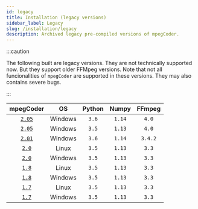 ```yaml
---
id: legacy
title: Installation (legacy versions)
sidebar_label: Legacy
slug: /installation/legacy
description: Archived legacy pre-compiled versions of mpegCoder.
---
```



:::caution

The following built are legacy versions. They are not technically supported now. But they support older FFMpeg versions. Note that not all funcionalities of `mpegCoder` are supported in these versions. They may also contains severe bugs.

:::

| mpegCoder  | OS       | Python      | Numpy      | FFmpeg      |
| :--------: | :------: | :---------: | :--------: | :---------: |
| [`2.05`<InlineIcon icon={mdiDownloadBox}/>][down205w]   | Windows   | `3.6`   | `1.14`   | `4.0`   |
| [`2.05`<InlineIcon icon={mdiDownloadBox}/>][down205w35] | Windows   | `3.5`   | `1.13`   | `4.0`   |
| [`2.01`<InlineIcon icon={mdiDownloadBox}/>][down201w]   | Windows   | `3.6`   | `1.14`   | `3.4.2` |
| [`2.0`<InlineIcon icon={mdiDownloadBox}/>][down20l]     | Linux     | `3.5`   | `1.13`   | `3.3`   |
| [`2.0`<InlineIcon icon={mdiDownloadBox}/>][down20w]     | Windows   | `3.5`   | `1.13`   | `3.3`   |
| [`1.8`<InlineIcon icon={mdiDownloadBox}/>][down18l]     | Linux     | `3.5`   | `1.13`   | `3.3`   |
| [`1.8`<InlineIcon icon={mdiDownloadBox}/>][down18w]     | Windows   | `3.5`   | `1.13`   | `3.3`   |
| [`1.7`<InlineIcon icon={mdiDownloadBox}/>][down17l]     | Linux     | `3.5`   | `1.13`   | `3.3`   |
| [`1.7`<InlineIcon icon={mdiDownloadBox}/>][down17w]     | Windows   | `3.5`   | `1.13`   | `3.3`   |

[down205w]:https://github.com/cainmagi/FFmpeg-Encoder-Decoder-for-Python/releases/download/2.05/mpegCoder_2_0_5_Win_py36.7z "Windows 2.05, Python 3.6"
[down205w35]:https://github.com/cainmagi/FFmpeg-Encoder-Decoder-for-Python/releases/download/2.05/mpegCoder_2_0_5_Win_py35.7z "Windows 2.05, Python 3.5"
[down201w]:https://github.com/cainmagi/FFmpeg-Encoder-Decoder-for-Python/releases/download/2.01/mpegCoder_2_0_1_Win.7z "Windows 2.01"
[down20l]:https://github.com/cainmagi/FFmpeg-Encoder-Decoder-for-Python/releases/download/2.0/mpegCoder_2_0_Linux.7z "Linux, 2.0"
[down20w]:https://github.com/cainmagi/FFmpeg-Encoder-Decoder-for-Python/releases/download/2.0/mpegCoder_2_0_Win.7z "Windows, 2.0"
[down18l]:https://github.com/cainmagi/FFmpeg-Encoder-Decoder-for-Python/releases/download/1.8/mpegCoder_1_8_Linux.7z "Linux, 1.8"
[down18w]:https://github.com/cainmagi/FFmpeg-Encoder-Decoder-for-Python/releases/download/1.8/mpegCoder_1_8_Win.7z "Windows, 1.8"
[down17l]:https://github.com/cainmagi/FFmpeg-Encoder-Decoder-for-Python/releases/download/1.7/mpegCoder_1_7_Linux.7z "Linux, 1.7"
[down17w]:https://github.com/cainmagi/FFmpeg-Encoder-Decoder-for-Python/releases/download/1.7/mpegCoder_1_7_Win.7z "Windows, 1.7"

